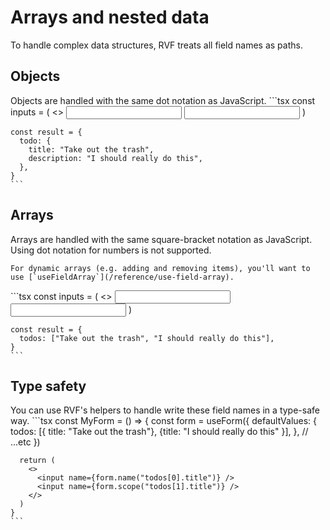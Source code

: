 # Arrays and nested data

To handle complex data structures, RVF treats all field names as paths.

## Objects

<Row>
  <Col>
    Objects are handled with the same dot notation as JavaScript.
  </Col>
  <Col>
    ```tsx
    const inputs = (
      <>
        <input name="todo.title" />
        <input name="todo.description" />
      </>
    )
    
    const result = {
      todo: {
        title: "Take out the trash",
        description: "I should really do this",
      },
    }
    ```
  </Col>
</Row>

## Arrays

<Row>
  <Col>
    Arrays are handled with the same square-bracket notation as JavaScript.
    Using dot notation for numbers is not supported.
    
    For dynamic arrays (e.g. adding and removing items), you'll want to use [`useFieldArray`](/reference/use-field-array).
  </Col>
  <Col>
    ```tsx
    const inputs = (
      <>
        <input name="todos[0]" />
        <input name="todos[1]" />
      </>
    )
    
    const result = {
      todos: ["Take out the trash", "I should really do this"],
    }
    ```
  </Col>
</Row>

## Type safety

<Row>
  <Col>
    You can use RVF's helpers to handle write these field names in a type-safe way.
  </Col>
  <Col>
    ```tsx
    const MyForm = () => {
      const form = useForm({
        defaultValues: {
          todos: [{ title: "Take out the trash"}, {title: "I should really do this" }],
        },
        // ...etc
      })
      
      return (
        <>
          <input name={form.name("todos[0].title")} />
          <input name={form.scope("todos[1].title")} />
        </>
      )
    }
    ```
  </Col>
</Row>
